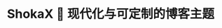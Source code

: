 ---
title: ShokaX 🚀 现代化与可定制的博客主题
template: splash
editUrl: false
lastUpdated: false
hero:
  title: ShokaX <br/> 现代化与可定制的博客主题
  tagline: 快速、易用、现代化 —— 打造你的博客所需的一切
  actions:
    - text: 开始使用
      icon: right-arrow
      variant: primary
      link: /getting-started/
    - text: 在 GitHub 上查看
      icon: external
      link: https://github.com/theme-shoka-x/hexo-theme-shokaX
---